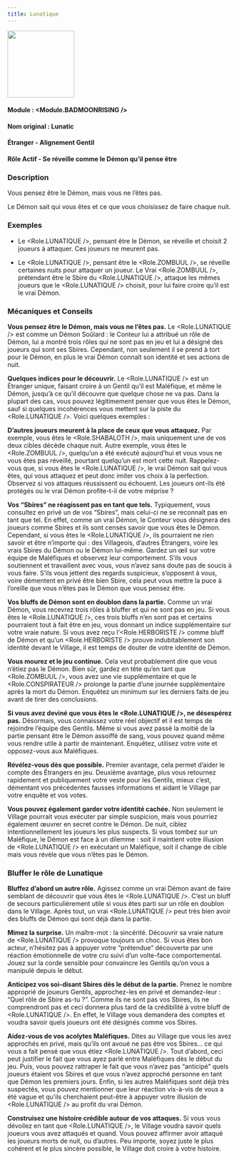 ```yaml
---
title: Lunatique
---
```



<img src='/img/blood-on-the-clocktower/roles/lunatique.png' height='150' />

#### Module : <Module.BADMOONRISING />
#### Nom original : Lunatic
#### Étranger - Alignement Gentil
#### Rôle Actif - Se réveille comme le Démon qu’il pense être

### Description

Vous pensez être le Démon, mais vous ne l’êtes pas.

Le Démon sait qui vous êtes et ce que vous choisissez de faire chaque nuit.

### Exemples

- Le <Role.LUNATIQUE />, pensant être le Démon, se réveille et choisit 2 joueurs à attaquer. Ces joueurs ne meurent pas.

- Le <Role.LUNATIQUE />, pensant être le <Role.ZOMBUUL />, se réveille certaines nuits pour attaquer un joueur. Le Vrai <Role.ZOMBUUL />, prétendant être le Sbire du <Role.LUNATIQUE />, attaque les mêmes joueurs que le <Role.LUNATIQUE /> choisit, pour lui faire croire qu’il est le vrai Démon.

### Mécaniques et Conseils

**Vous pensez être le Démon, mais vous ne l’êtes pas.** Le <Role.LUNATIQUE /> est comme un Démon Soûlard : le Conteur lui a attribué un rôle de Démon, lui a montré trois rôles qui ne sont pas en jeu et lui a désigné des joueurs qui sont ses Sbires. Cependant, non seulement il se prend à tort pour le Démon, en plus le vrai Démon connaît son identité et ses actions de nuit.

**Quelques indices pour le découvrir.** Le <Role.LUNATIQUE /> est un Étranger unique, faisant croire à un Gentil qu’il est Maléfique, et même le Démon, jusqu’à ce qu’il découvre que quelque chose ne va pas. Dans la plupart des cas, vous pouvez légitimement penser que vous êtes le Démon, sauf si quelques incohérences vous mettent sur la piste du <Role.LUNATIQUE />. Voici quelques exemples :

**D’autres joueurs meurent à la place de ceux que vous attaquez.** Par exemple, vous êtes le <Role.SHABALOTH />, mais uniquement une de vos deux cibles décède chaque nuit. Autre exemple, vous êtes le <Role.ZOMBUUL />, quelqu’un a été exécuté aujourd’hui et vous vous ne vous êtes pas réveillé, pourtant quelqu’un est mort cette nuit. Rappelez-vous que, si vous êtes le <Role.LUNATIQUE />, le vrai Démon sait qui vous êtes, qui vous attaquez et peut donc imiter vos choix à la perfection. Observez si vos attaques réussissent ou échouent. Les joueurs ont-ils été protégés ou le vrai Démon profite-t-il de votre méprise ?

**Vos “Sbires” ne réagissent pas en tant que tels.** Typiquement, vous consultez en privé un de vos “Sbires”, mais celui-ci ne se reconnaît pas en tant que tel. En effet, comme un vrai Démon, le Conteur vous désignera des joueurs comme Sbires et ils sont censés savoir que vous êtes le Démon. Cependant, si vous êtes le <Role.LUNATIQUE />, ils pourraient ne rien savoir et être n’importe qui : des Villageois, d’autres Étrangers, voire les vrais Sbires du Démon ou le Démon lui-même. Gardez un œil sur votre équipe de Maléfiques et observez leur comportement. S’ils vous soutiennent et travaillent avec vous, vous n’avez sans doute pas de soucis à vous faire. S’ils vous jettent des regards suspicieux, s’opposent à vous, voire démentent en privé être bien Sbire, cela peut vous mettre la puce à l’oreille que vous n’êtes pas le Démon que vous pensez être.

**Vos bluffs de Démon sont en doublon dans la partie.** Comme un vrai Démon, vous recevrez trois rôles à bluffer et qui ne sont pas en jeu. Si vous êtes le <Role.LUNATIQUE />, ces trois bluffs n’en sont pas et certains pourraient tout à fait être en jeu, vous donnant un indice supplémentaire sur votre vraie nature. Si vous avez reçu l’<Role.HERBORISTE /> comme bluff de Démon et qu’un <Role.HERBORISTE /> prouve indubitablement son identité devant le Village, il est temps de douter de votre identité de Démon.

**Vous mourez et le jeu continue.** Cela veut probablement dire que vous n’étiez pas le Démon. Bien sûr, gardez en tête qu’en tant que <Role.ZOMBUUL />, vous avez une vie supplémentaire et que le <Role.CONSPIRATEUR /> prolonge la partie d’une journée supplémentaire après la mort du Démon. Enquêtez un minimum sur les derniers faits de jeu avant de tirer des conclusions.

**Si vous avez deviné que vous êtes le <Role.LUNATIQUE />, ne désespérez pas.** Désormais, vous connaissez votre réel objectif et il est temps de rejoindre l’équipe des Gentils. Même si vous avez passé la moitié de la partie pensant être le Démon assoiffé de sang, vous pouvez quand même vous rendre utile à partir de maintenant. Enquêtez, utilisez votre vote et opposez-vous aux Maléfiques.

**Révélez-vous dès que possible.** Premier avantage, cela permet d’aider le compte des Étrangers en jeu. Deuxième avantage, plus vous retournez rapidement et publiquement votre veste pour les Gentils, mieux c’est, démentant vos précédentes fausses informations et aidant le Village par votre enquête et vos votes.

**Vous pouvez également garder votre identité cachée.** Non seulement le Village pourrait vous exécuter par simple suspicion, mais vous pourriez également œuvrer en secret contre le Démon. De nuit, ciblez intentionnellement les joueurs les plus suspects. Si vous tombez sur un Maléfique, le Démon est face à un dilemme : soit il maintient votre illusion de <Role.LUNATIQUE /> en exécutant un Maléfique, soit il change de cible mais vous révèle que vous n’êtes pas le Démon.

### Bluffer le rôle de Lunatique

**Bluffez d’abord un autre rôle.** Agissez comme un vrai Démon avant de faire semblant de découvrir que vous êtes le <Role.LUNATIQUE />. C’est un bluff de secours particulièrement utile si vous êtes parti sur un rôle en doublon dans le Village. Après tout, un vrai <Role.LUNATIQUE /> peut très bien avoir des bluffs de Démon qui sont déjà dans la partie.

**Mimez la surprise.** Un maître-mot : la sincérité. Découvrir sa vraie nature de <Role.LUNATIQUE /> provoque toujours un choc. Si vous êtes bon acteur, n’hésitez pas à appuyer votre “prétendue” découverte par une réaction émotionnelle de votre cru suivi d’un volte-face comportemental. Jouez sur la corde sensible pour convaincre les Gentils qu’on vous a manipulé depuis le début.

**Anticipez vos soi-disant Sbires dès le début de la partie.** Prenez le nombre approprié de joueurs Gentils, approchez-les en privé et demandez-leur : “Quel rôle de Sbire as-tu ?”. Comme ils ne sont pas vos Sbires, ils ne comprendront pas et ceci donnera plus tard de la crédibilité à votre bluff de <Role.LUNATIQUE />. En effet, le Village vous demandera des comptes et voudra savoir quels joueurs ont été désignés comme vos Sbires.

**Aidez-vous de vos acolytes Maléfiques.** Dites au Village que vous les avez approchés en privé, mais qu’ils ont avoué ne pas être vos Sbires… ce qui vous a fait pensé que vous étiez <Role.LUNATIQUE />. Tout d’abord, ceci peut justifier le fait que vous ayez parlé entre Maléfiques dès le début du jeu. Puis, vous pouvez rattraper le fait que vous n’avez pas “anticipé” quels joueurs étaient vos Sbires et que vous n’avez approché personne en tant que Démon les premiers jours. Enfin, si les autres Maléfiques sont déjà très suspectés, vous pouvez mentionner que leur réaction vis-à-vis de vous a été vague et qu’ils cherchaient peut-être à appuyer votre illusion de <Role.LUNATIQUE /> au profit du vrai Démon.

**Construisez une histoire crédible autour de vos attaques.** Si vous vous dévoilez en tant que <Role.LUNATIQUE />, le Village voudra savoir quels joueurs vous avez attaqués et quand. Vous pouvez affirmer avoir attaqué les joueurs morts de nuit, ou d’autres. Peu importe, soyez juste le plus cohérent et le plus sincère possible, le Village doit croire à votre histoire.

